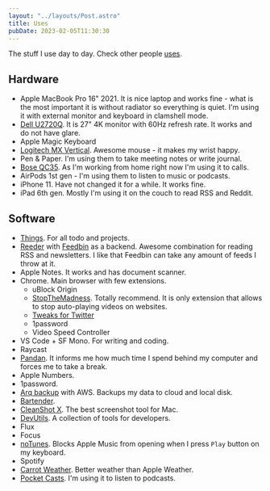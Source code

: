 ```yaml
---
layout: "../layouts/Post.astro"
title: Uses
pubDate: 2023-02-05T11:30:30
---
```


The stuff I use day to day. Check other people [uses](https://uses.tech/).

## Hardware

- Apple MacBook Pro 16" 2021. It is nice laptop and works fine - what is the most important it is without radiator so everything is quiet. I'm using it with external monitor and keyboard in clamshell mode.
- [Dell U2720Q](https://www.dell.com/pl/firmiinstytucji/p/dell-u2720q-monitor/pd). It is 27" 4K monitor with 60Hz refresh rate. It works and do not have glare.
- Apple Magic Keyboard
- [Logitech MX Vertical](https://www.logitech.com/en-us/products/mice/mx-vertical-ergonomic-mouse.html). Awesome mouse - it makes my wrist happy.
- Pen & Paper. I'm using them to take meeting notes or write journal.
- [Bose QC35](https://www.bose.com/en_us/landing_pages/quietcomfort_35_wireless.html). As I'm working from home right now I'm using it to calls.
- AirPods 1st gen - I'm using them to listen to music or podcasts.
- iPhone 11. Have not changed it for a while. It works fine.
- iPad 6th gen. Mostly I'm using it on the couch to read RSS and Reddit.

## Software

- [Things](https://culturedcode.com/things/). For all todo and projects.
- [Reeder](https://www.reederapp.com/) with [Feedbin](https://feedbin.com/) as a backend. Awesome combination for reading RSS and newsletters. I like that Feedbin can take any amount of feeds I throw at it.
- Apple Notes. It works and has document scanner.
- Chrome. Main browser with few extensions.
  - uBlock Origin
  - [StopTheMadness](https://underpassapp.com/StopTheMadness/). Totally recommend. It is only extension that allows to stop auto-playing videos on websites.
  - [Tweaks for Twitter](https://apps.apple.com/us/app/tweaks-for-twitter/id1567751529?mt=12)
  - 1password
  - Video Speed Controller
- VS Code + SF Mono. For writing and coding.
- Raycast
- [Pandan](https://apps.apple.com/us/app/pandan/id1569600264?mt=12). It informs me how much time I spend behind my computer and forces me to take a break.
- Apple Numbers.
- 1password.
- [Arq backup](https://www.arqbackup.com/) with AWS. Backups my data to cloud and local disk.
- [Bartender](https://www.macbartender.com/).
- [CleanShot X](https://cleanshot.com/). The best screenshot tool for Mac.
- [DevUtils](https://devutils.com/). A collection of tools for developers.
- Flux
- Focus
- [noTunes](https://github.com/tombonez/noTunes). Blocks Apple Music from opening when I press `Play` button on my keyboard.
- Spotify
- [Carrot Weather](https://www.meetcarrot.com/weather/). Better weather than Apple Weather.
- [Pocket Casts](https://pocketcasts.com/). I'm using it to listen to podcasts.
